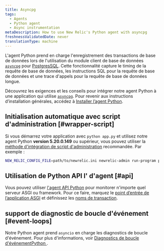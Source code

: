 ```yaml
---
title: Asyncpg
tags:
  - Agents
  - Python agent
  - Async instrumentation
metaDescription: How to use New Relic's Python agent with asyncpg
freshnessValidatedDate: never
translationType: machine
---
```


L&apos;agent Python prend en charge l&apos;enregistrement des transactions de base de données lors de l&apos;utilisation du module client de base de données [`asyncpg`](https://pypi.org/project/asyncpg/) pour [PostgresSQL](https://www.postgresql.org/). Cette fonctionnalité capture le timing de la requête de base de données, les instructions SQL pour la requête de base de données et une trace d&apos;appels pour la requête de base de données longue.

Découvrez les exigences et les conseils pour intégrer notre agent Python à une application qui utilise [`asyncpg`](https://pypi.org/project/asyncpg/). Pour revenir aux instructions d’installation générales, accédez à [Installer l’agent Python](/docs/agents/python-agent/installation-configuration/python-agent-installation).

## Initialisation automatique avec script d&apos;administration [#wrapper-script]

Si vous démarrez votre application avec `python app.py` et utilisez notre agent Python <DNT>**version 5.20.0.149**</DNT> ou supérieur, vous pouvez utiliser la [méthode d&apos;intégration de script d&apos;administration](/docs/agents/python-agent/installation-configuration/python-agent-installation#integration) recommandée. Par exemple :

```sh
NEW_RELIC_CONFIG_FILE=path/to/newrelic.ini newrelic-admin run-program python path_to_app
```

## Utilisation de Python API l&apos; d&apos;agent [#api]

Vous pouvez utiliser [l&apos;agent API Python](/docs/agents/python-agent/python-agent-api) pour monitorer n&apos;importe quel serveur ASGI ou framework. Pour ce faire, marquez le [point d’entrée de l’application ASGI](/docs/agents/python-agent/python-agent-api/asgiapplication-python-agent-api) et définissez les [noms de transaction](/docs/agents/python-agent/python-agent-api/settransactionname-python-agent-api).

## support de diagnostic de boucle d&apos;événement [#event-loops]

Notre Python agent prend `asyncio` en charge les diagnostics de boucle d&apos;événement. Pour plus d&apos;informations, voir [Diagnostics de boucle d&apos;événementPython ](/docs/agents/python-agent/supported-features/python-event-loop-diagnostics).